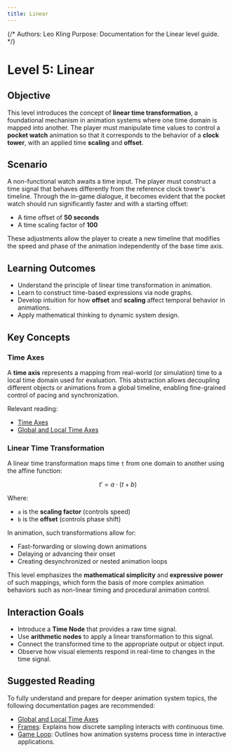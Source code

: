 ```yaml
---
title: Linear
---
```


{/*
Authors: Leo Kling
Purpose: Documentation for the Linear level guide.
*/}

# Level 5: Linear

## Objective

This level introduces the concept of **linear time transformation**, a foundational mechanism in animation systems where one time domain is mapped into another. The player must manipulate time values to control a **pocket watch** animation so that it corresponds to the behavior of a **clock tower**, with an applied time **scaling** and **offset**.

## Scenario

A non-functional watch awaits a time input. The player must construct a time signal that behaves differently from the reference clock tower's timeline. Through the in-game dialogue, it becomes evident that the pocket watch should run significantly faster and with a starting offset:

- A time offset of **50 seconds**
- A time scaling factor of **100**

These adjustments allow the player to create a new timeline that modifies the speed and phase of the animation independently of the base time axis.

## Learning Outcomes

- Understand the principle of linear time transformation in animation.
- Learn to construct time-based expressions via node graphs.
- Develop intuition for how **offset** and **scaling** affect temporal behavior in animations.
- Apply mathematical thinking to dynamic system design.

## Key Concepts

### Time Axes

A **time axis** represents a mapping from real-world (or simulation) time to a local time domain used for evaluation. This abstraction allows decoupling different objects or animations from a global timeline, enabling fine-grained control of pacing and synchronization.

Relevant reading:

- [Time Axes](/docs/time-and-game-loop/time-axes)
- [Global and Local Time Axes](/docs/time-and-game-loop/global-and-local-time-axes)

### Linear Time Transformation

A linear time transformation maps time `t` from one domain to another using the affine function:

$$
t' = a \cdot (t + b)
$$

Where:

- `a` is the **scaling factor** (controls speed)
- `b` is the **offset** (controls phase shift)

In animation, such transformations allow for:

- Fast-forwarding or slowing down animations
- Delaying or advancing their onset
- Creating desynchronized or nested animation loops

This level emphasizes the **mathematical simplicity** and **expressive power** of such mappings, which form the basis of more complex animation behaviors such as non-linear timing and procedural animation control.

## Interaction Goals

- Introduce a **Time Node** that provides a raw time signal.
- Use **arithmetic nodes** to apply a linear transformation to this signal.
- Connect the transformed time to the appropriate output or object input.
- Observe how visual elements respond in real-time to changes in the time signal.

## Suggested Reading

To fully understand and prepare for deeper animation system topics, the following documentation pages are recommended:

- [Global and Local Time Axes](/docs/time-and-game-loop/global-and-local-time-axes)
- [Frames](/docs/time-and-game-loop/frames): Explains how discrete sampling interacts with continuous time.
- [Game Loop](/docs/time-and-game-loop/game-loop): Outlines how animation systems process time in interactive applications.
